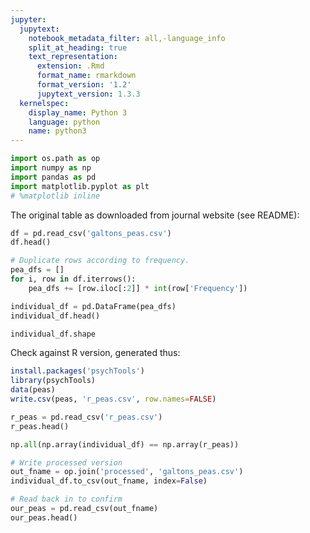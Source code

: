 ```yaml
---
jupyter:
  jupytext:
    notebook_metadata_filter: all,-language_info
    split_at_heading: true
    text_representation:
      extension: .Rmd
      format_name: rmarkdown
      format_version: '1.2'
      jupytext_version: 1.3.3
  kernelspec:
    display_name: Python 3
    language: python
    name: python3
---
```


```python
import os.path as op
import numpy as np
import pandas as pd
import matplotlib.pyplot as plt
# %matplotlib inline
```

The original table as downloaded from journal website (see README):

```python
df = pd.read_csv('galtons_peas.csv')
df.head()
```

```python
# Duplicate rows according to frequency.
pea_dfs = []
for i, row in df.iterrows():
    pea_dfs += [row.iloc[:2]] * int(row['Frequency'])
```

```python
individual_df = pd.DataFrame(pea_dfs)
individual_df.head()
```

```python
individual_df.shape
```

Check against R version, generated thus:


```r
install.packages('psychTools')
library(psychTools)
data(peas)
write.csv(peas, 'r_peas.csv', row.names=FALSE)
```

```python
r_peas = pd.read_csv('r_peas.csv')
r_peas.head()
```

```python
np.all(np.array(individual_df) == np.array(r_peas))
```

```python
# Write processed version
out_fname = op.join('processed', 'galtons_peas.csv')
individual_df.to_csv(out_fname, index=False)
```

```python
# Read back in to confirm
our_peas = pd.read_csv(out_fname)
our_peas.head()
```
